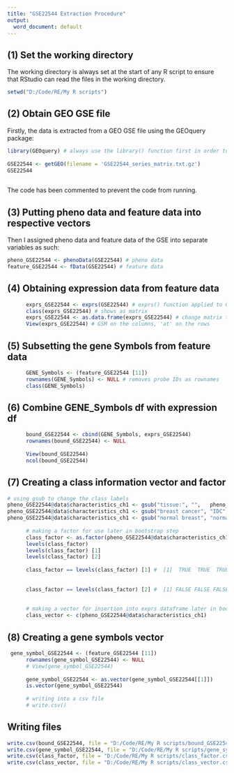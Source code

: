 ---
title: "GSE22544 Extraction Procedure"
output:
  word_document: default
---

## (1) Set the working directory
The working directory is always set at the start of any R script to ensure that RStudio can read the files in the working directory.

```{r}
setwd("D:/Code/RE/My R scripts")
```

## (2) Obtain GEO GSE file

Firstly, the data is extracted from a GEO GSE file using the GEOquery package:

```{r code for extracting GSE22544 data, eval=FALSE}
library(GEOquery) # always use the library() function first in order to use a certain package
  
GSE22544 <- getGEO(filename = 'GSE22544_series_matrix.txt.gz')
GSE22544
      
```
The code has been commented to prevent the code from running.

## (3) Putting pheno data and feature data into respective vectors
Then I assigned pheno data and feature data of the GSE into separate variables as such:
```{r code that assigns pheno data and feature data into variables, eval=FALSE}
      
pheno_GSE22544 <- phenoData(GSE22544) # pheno data
feature_GSE22544 <- fData(GSE22544) # feature data
```

## (4) Obtaining expression data from feature data
```{r exprs data is extracted from feature data, eval=FALSE}
      exprs_GSE22544 <- exprs(GSE22544) # exprs() function applied to GSE22544
      class(exprs_GSE22544) # shows as matrix
      exprs_GSE22544 <- as.data.frame(exprs_GSE22544) # change matrix to data.frame
      View(exprs_GSE22544) # GSM on the columns, 'at' on the rows
```
## (5) Subsetting the gene Symbols from feature data
```{r code that subsets the gene symbols, eval=FALSE}
      GENE_Symbols <- (feature_GSE22544 [11])
      rownames(GENE_Symbols) <- NULL # removes probe IDs as rownames
      class(GENE_Symbols)
```
## (6) Combine GENE_Symbols df with expression df
```{r using the cbind function to combine data frames, eval=FALSE}
      bound_GSE22544 <- cbind(GENE_Symbols, exprs_GSE22544)
      rownames(bound_GSE22544) <- NULL
      
      View(bound_GSE22544)
      ncol(bound_GSE22544)
```
## (7) Creating a class information vector and factor
```{r code to obtain class vector and factor, eval=FALSE}
# using gsub to change the class labels
pheno_GSE22544@data$characteristics_ch1 <- gsub("tissue:", "",   pheno_GSE22544@data$characteristics_ch1)
pheno_GSE22544@data$characteristics_ch1 <- gsub("breast cancer", "IDC", pheno_GSE22544@data$characteristics_ch1)
pheno_GSE22544@data$characteristics_ch1 <- gsub("normal breast", "normal", pheno_GSE22544@data$characteristics_ch1)
      
      # making a factor for use later in bootstrap step
      class_factor <- as.factor(pheno_GSE22544@data$characteristics_ch1)
      levels(class_factor)
      levels(class_factor) [1]
      levels(class_factor) [2]
      
      class_factor == levels(class_factor) [1] #  [1]  TRUE  TRUE  TRUE FALSE  TRUE  TRUE  TRUE FALSE FALSE  TRUE  TRUE  TRUE FALSE  TRUE  TRUE  TRUE  TRUE  TRUE  TRUE  TRUE
      
      
      class_factor == levels(class_factor) [2] #  [1] FALSE FALSE FALSE  TRUE FALSE FALSE FALSE  TRUE  TRUE FALSE FALSE FALSE  TRUE FALSE FALSE FALSE FALSE FALSE FALSE FALSE
      
      
      # making a vector for insertion into exprs dataframe later in bootstrap step
      class_vector <- c(pheno_GSE22544@data$characteristics_ch1)
```
## (8) Creating a gene symbols vector      
```{r code for gene symbols vector, eval=FALSE}
 gene_symbol_GSE22544 <- (feature_GSE22544 [11])
      rownames(gene_symbol_GSE22544) <- NULL
      # View(gene_symbol_GSE22544)
      
      gene_symbol_GSE22544 <- as.vector(gene_symbol_GSE22544[[1]])
      is.vector(gene_symbol_GSE22544)
      
      # writing into a csv file
      # write.csv()
```
## Writing files
```{r code for writing files, eval=FALSE}
write.csv(bound_GSE22544, file = "D:/Code/RE/My R scripts/bound_GSE22544.csv") # writes bound df with gene symbol and expression data
write.csv(gene_symbol_GSE22544, file = "D:/Code/RE/My R scripts/gene_symbol_GSE22544.csv") # writes gene symbol vector
write.csv(class_factor, file = "D:/Code/RE/My R scripts/class_factor.csv") # writes class labels factor
write.csv(class_vector, file = "D:/Code/RE/My R scripts/class_vector.csv")
```


